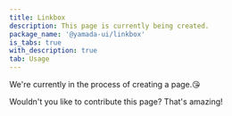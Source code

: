 ```yaml
---
title: Linkbox
description: This page is currently being created.
package_name: '@yamada-ui/linkbox'
is_tabs: true
with_description: true
tab: Usage
---
```


We're currently in the process of creating a page.😘

Wouldn't you like to contribute this page? That's amazing!
